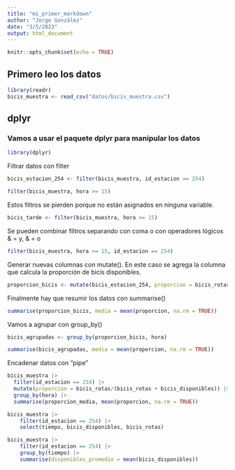 ```yaml
---
title: "mi_primer_markdown"
author: "Jorge González"
date: "3/5/2023"
output: html_document
---
```


```r
knitr::opts_chunk$set(echo = TRUE)
```

## Primero leo los datos

```r
library(readr)
bicis_muestra <- read_csv("datos/bicis_muestra.csv")
```

## dplyr
### Vamos a usar el paquete dplyr para manipular los datos

```r
library(dplyr)
```

Filtrar datos con filter

```r
bicis_estacion_254 <- filter(bicis_muestra, id_estacion == 254)
```

```r
filter(bicis_muestra, hora >= 15)
```

Estos filtros se pierden porque no están asignados en ninguna variable.

```r
bicis_tarde <- filter(bicis_muestra, hora >= 15)
```

Se pueden combinar filtros separando con coma o con operadores lógicos & = y, & = o

```r
filter(bicis_muestra, hora >= 15, id_estacion == 254)
```

Generar nuevas columnas con mutate(). En este caso se agrega la columna que calcula la proporción de bicis disponibles.

```r
proporcion_bicis <- mutate(bicis_estacion_254, proporcion = bicis_rotas/(bicis_rotas + bicis_disponibles))
```

Finalmente hay que resumir los datos con summarise()

```r
summarise(proporcion_bicis, media = mean(proporcion, na.rm = TRUE))
```

Vamos a agrupar con group_by()

```r
bicis_agrupadas <- group_by(proporcion_bicis, hora)
```

```r
summarise(bicis_agrupadas, media = mean(proporcion, na.rm = TRUE))
```

Encadenar datos con "pipe"

```r
bicis_muestra |>
  filter(id_estacion == 254) |>
  mutate(proporcion = bicis_rotas/(bicis_rotas + bicis_disponibles)) |>
  group_by(hora) |>
  summarise(proporcion_media, mean(proporcion, na.rm = TRUE))
```

```r
bicis_muestra |>
    filter(id_estacion == 254) |>
    select(tiempo, bicis_disponibles, bicis_rotas)
```

```r
bicis_muestra |>
    filter(id_estacion == 254) |>
    group_by(tiempo) |>
    summarise(disponibles_promedio = mean(bicis_disponibles))
```



